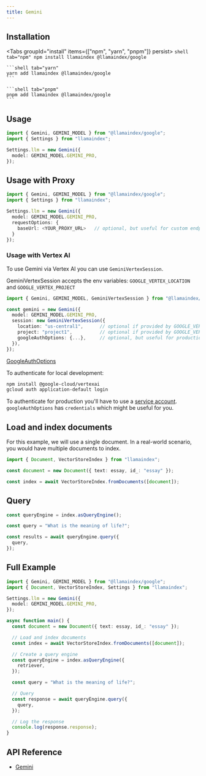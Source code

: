 ```yaml
---
title: Gemini
---
```


## Installation


<Tabs groupId="install" items={["npm", "yarn", "pnpm"]} persist>
	```shell tab="npm"
	npm install llamaindex @llamaindex/google
	```

	```shell tab="yarn"
	yarn add llamaindex @llamaindex/google
	```

	```shell tab="pnpm"
	pnpm add llamaindex @llamaindex/google
	```
</Tabs>

## Usage

```ts
import { Gemini, GEMINI_MODEL } from "@llamaindex/google";
import { Settings } from "llamaindex";

Settings.llm = new Gemini({
  model: GEMINI_MODEL.GEMINI_PRO,
});
```

## Usage with Proxy

```ts
import { Gemini, GEMINI_MODEL } from "@llamaindex/google";
import { Settings } from "llamaindex";

Settings.llm = new Gemini({
  model: GEMINI_MODEL.GEMINI_PRO,
  requestOptions: {
    baseUrl: <YOUR_PROXY_URL>   // optional, but useful for custom endpoints
  }
});
```

### Usage with Vertex AI

To use Gemini via Vertex AI you can use `GeminiVertexSession`.

GeminiVertexSession accepts the env variables: `GOOGLE_VERTEX_LOCATION` and `GOOGLE_VERTEX_PROJECT`

```ts
import { Gemini, GEMINI_MODEL, GeminiVertexSession } from "@llamaindex/google";

const gemini = new Gemini({
  model: GEMINI_MODEL.GEMINI_PRO,
  session: new GeminiVertexSession({
    location: "us-central1",      // optional if provided by GOOGLE_VERTEX_LOCATION env variable
    project: "project1",          // optional if provided by GOOGLE_VERTEX_PROJECT env variable
    googleAuthOptions: {...},     // optional, but useful for production. It accepts all values from `GoogleAuthOptions`
  }),
});
```

[GoogleAuthOptions](https://github.com/googleapis/google-auth-library-nodejs/blob/main/src/auth/googleauth.ts)

To authenticate for local development:

```bash
npm install @google-cloud/vertexai
gcloud auth application-default login
```

To authenticate for production you'll have to use a [service account](https://cloud.google.com/docs/authentication/). `googleAuthOptions` has `credentials` which might be useful for you.

## Load and index documents

For this example, we will use a single document. In a real-world scenario, you would have multiple documents to index.

```ts
import { Document, VectorStoreIndex } from "llamaindex";

const document = new Document({ text: essay, id_: "essay" });

const index = await VectorStoreIndex.fromDocuments([document]);
```

## Query

```ts
const queryEngine = index.asQueryEngine();

const query = "What is the meaning of life?";

const results = await queryEngine.query({
  query,
});
```

## Full Example

```ts
import { Gemini, GEMINI_MODEL } from "@llamaindex/google";
import { Document, VectorStoreIndex, Settings } from "llamaindex";

Settings.llm = new Gemini({
  model: GEMINI_MODEL.GEMINI_PRO,
});

async function main() {
  const document = new Document({ text: essay, id_: "essay" });

  // Load and index documents
  const index = await VectorStoreIndex.fromDocuments([document]);

  // Create a query engine
  const queryEngine = index.asQueryEngine({
    retriever,
  });

  const query = "What is the meaning of life?";

  // Query
  const response = await queryEngine.query({
    query,
  });

  // Log the response
  console.log(response.response);
}
```

## API Reference

- [Gemini](/docs/api/classes/Gemini)
